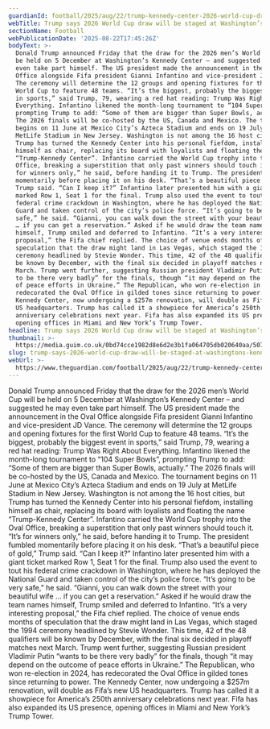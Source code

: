 ```yaml
---
guardianId: football/2025/aug/22/trump-kennedy-center-2026-world-cup-draw
webTitle: Trump says 2026 World Cup draw will be staged at Washington’s Kennedy Center
sectionName: Football
webPublicationDate: '2025-08-22T17:45:26Z'
bodyText: >-
  Donald Trump announced Friday that the draw for the 2026 men’s World Cup will
  be held on 5 December at Washington’s Kennedy Center – and suggested he may
  even take part himself. The US president made the announcement in the Oval
  Office alongside Fifa president Gianni Infantino and vice-president JD Vance.
  The ceremony will determine the 12 groups and opening fixtures for the first
  World Cup to feature 48 teams. “It’s the biggest, probably the biggest event
  in sports,” said Trump, 79, wearing a red hat reading: Trump Was Right About
  Everything. Infantino likened the month-long tournament to “104 Super Bowls”,
  prompting Trump to add: “Some of them are bigger than Super Bowls, actually.”
  The 2026 finals will be co-hosted by the US, Canada and Mexico. The tournament
  begins on 11 June at Mexico City’s Azteca Stadium and ends on 19 July at
  MetLife Stadium in New Jersey. Washington is not among the 16 host cities, but
  Trump has turned the Kennedy Center into his personal fiefdom, installing
  himself as chair, replacing its board with loyalists and floating the name
  “Trump-Kennedy Center”. Infantino carried the World Cup trophy into the Oval
  Office, breaking a superstition that only past winners should touch it. “It’s
  for winners only,” he said, before handing it to Trump. The president fumbled
  momentarily before placing it on his desk. “That’s a beautiful piece of gold,”
  Trump said. “Can I keep it?” Infantino later presented him with a giant ticket
  marked Row 1, Seat 1 for the final. Trump also used the event to tout his
  federal crime crackdown in Washington, where he has deployed the National
  Guard and taken control of the city’s police force. “It’s going to be very
  safe,” he said. “Gianni, you can walk down the street with your beautiful wife
  … if you can get a reservation.” Asked if he would draw the team names
  himself, Trump smiled and deferred to Infantino. “It’s a very interesting
  proposal,” the Fifa chief replied. The choice of venue ends months of
  speculation that the draw might land in Las Vegas, which staged the 1994
  ceremony headlined by Stevie Wonder. This time, 42 of the 48 qualifiers will
  be known by December, with the final six decided in playoff matches next
  March. Trump went further, suggesting Russian president Vladimir Putin “wants
  to be there very badly” for the finals, though “it may depend on the outcome
  of peace efforts in Ukraine.” The Republican, who won re-election in 2024, has
  redecorated the Oval Office in gilded tones since returning to power. The
  Kennedy Center, now undergoing a $257m renovation, will double as Fifa’s new
  US headquarters. Trump has called it a showpiece for America’s 250th
  anniversary celebrations next year. Fifa has also expanded its US presence,
  opening offices in Miami and New York’s Trump Tower.
headline: Trump says 2026 World Cup draw will be staged at Washington’s Kennedy Center
thumbnail: >-
  https://media.guim.co.uk/0bd74cce1982d8e6d2e3b1fa064705db020640aa/507_0_4781_3824/500.jpg
slug: trump-says-2026-world-cup-draw-will-be-staged-at-washingtons-kennedy-center
webUrl: >-
  https://www.theguardian.com/football/2025/aug/22/trump-kennedy-center-2026-world-cup-draw
---
```

Donald Trump announced Friday that the draw for the 2026 men’s World Cup will be held on 5 December at Washington’s Kennedy Center – and suggested he may even take part himself. The US president made the announcement in the Oval Office alongside Fifa president Gianni Infantino and vice-president JD Vance. The ceremony will determine the 12 groups and opening fixtures for the first World Cup to feature 48 teams. “It’s the biggest, probably the biggest event in sports,” said Trump, 79, wearing a red hat reading: Trump Was Right About Everything. Infantino likened the month-long tournament to “104 Super Bowls”, prompting Trump to add: “Some of them are bigger than Super Bowls, actually.” The 2026 finals will be co-hosted by the US, Canada and Mexico. The tournament begins on 11 June at Mexico City’s Azteca Stadium and ends on 19 July at MetLife Stadium in New Jersey. Washington is not among the 16 host cities, but Trump has turned the Kennedy Center into his personal fiefdom, installing himself as chair, replacing its board with loyalists and floating the name “Trump-Kennedy Center”. Infantino carried the World Cup trophy into the Oval Office, breaking a superstition that only past winners should touch it. “It’s for winners only,” he said, before handing it to Trump. The president fumbled momentarily before placing it on his desk. “That’s a beautiful piece of gold,” Trump said. “Can I keep it?” Infantino later presented him with a giant ticket marked Row 1, Seat 1 for the final. Trump also used the event to tout his federal crime crackdown in Washington, where he has deployed the National Guard and taken control of the city’s police force. “It’s going to be very safe,” he said. “Gianni, you can walk down the street with your beautiful wife … if you can get a reservation.” Asked if he would draw the team names himself, Trump smiled and deferred to Infantino. “It’s a very interesting proposal,” the Fifa chief replied. The choice of venue ends months of speculation that the draw might land in Las Vegas, which staged the 1994 ceremony headlined by Stevie Wonder. This time, 42 of the 48 qualifiers will be known by December, with the final six decided in playoff matches next March. Trump went further, suggesting Russian president Vladimir Putin “wants to be there very badly” for the finals, though “it may depend on the outcome of peace efforts in Ukraine.” The Republican, who won re-election in 2024, has redecorated the Oval Office in gilded tones since returning to power. The Kennedy Center, now undergoing a $257m renovation, will double as Fifa’s new US headquarters. Trump has called it a showpiece for America’s 250th anniversary celebrations next year. Fifa has also expanded its US presence, opening offices in Miami and New York’s Trump Tower.
